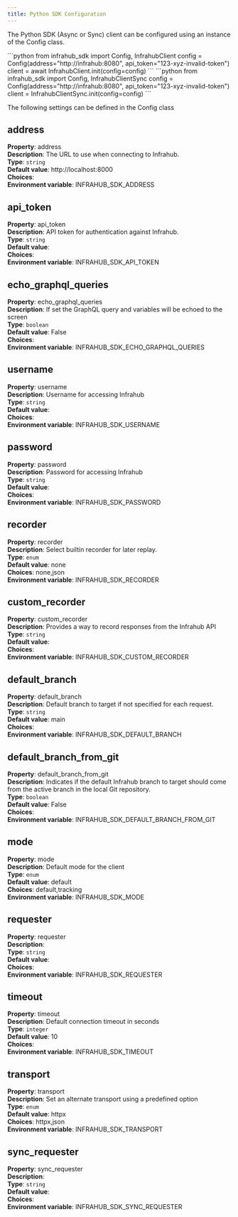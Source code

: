 ```yaml
---
title: Python SDK Configuration
---
```


The Python SDK (Async or Sync) client can be configured using an instance of the Config class.

<Tabs groupId="async-sync">
  <TabItem value="Async" default>
  ```python
  from infrahub_sdk import Config, InfrahubClient
  config = Config(address="http://infrahub:8080", api_token="123-xyz-invalid-token")
  client = await InfrahubClient.init(config=config)
  ```
  </TabItem>
  <TabItem value="Sync">
  ```python
  from infrahub_sdk import Config, InfrahubClientSync
  config = Config(address="http://infrahub:8080", api_token="123-xyz-invalid-token")
  client = InfrahubClientSync.init(config=config)
  ```
  </TabItem>
</Tabs>

The following settings can be defined in the Config class

## address

**Property**: address  
**Description**: The URL to use when connecting to Infrahub.  
**Type**: `string`  
**Default value**: http://localhost:8000  
**Choices**:   
**Environment variable**: INFRAHUB_SDK_ADDRESS  
## api_token

**Property**: api_token  
**Description**: API token for authentication against Infrahub.  
**Type**: `string`  
**Default value**:   
**Choices**:   
**Environment variable**: INFRAHUB_SDK_API_TOKEN  
## echo_graphql_queries

**Property**: echo_graphql_queries  
**Description**: If set the GraphQL query and variables will be echoed to the screen  
**Type**: `boolean`  
**Default value**: False  
**Choices**:   
**Environment variable**: INFRAHUB_SDK_ECHO_GRAPHQL_QUERIES  
## username

**Property**: username  
**Description**: Username for accessing Infrahub  
**Type**: `string`  
**Default value**:   
**Choices**:   
**Environment variable**: INFRAHUB_SDK_USERNAME  
## password

**Property**: password  
**Description**: Password for accessing Infrahub  
**Type**: `string`  
**Default value**:   
**Choices**:   
**Environment variable**: INFRAHUB_SDK_PASSWORD  
## recorder

**Property**: recorder  
**Description**: Select builtin recorder for later replay.  
**Type**: `enum`  
**Default value**: none  
**Choices**: none,json  
**Environment variable**: INFRAHUB_SDK_RECORDER  
## custom_recorder

**Property**: custom_recorder  
**Description**: Provides a way to record responses from the Infrahub API  
**Type**: `string`  
**Default value**:   
**Choices**:   
**Environment variable**: INFRAHUB_SDK_CUSTOM_RECORDER  
## default_branch

**Property**: default_branch  
**Description**: Default branch to target if not specified for each request.  
**Type**: `string`  
**Default value**: main  
**Choices**:   
**Environment variable**: INFRAHUB_SDK_DEFAULT_BRANCH  
## default_branch_from_git

**Property**: default_branch_from_git  
**Description**: Indicates if the default Infrahub branch to target should come from the active branch in the local Git repository.  
**Type**: `boolean`  
**Default value**: False  
**Choices**:   
**Environment variable**: INFRAHUB_SDK_DEFAULT_BRANCH_FROM_GIT  
## mode

**Property**: mode  
**Description**: Default mode for the client  
**Type**: `enum`  
**Default value**: default  
**Choices**: default,tracking  
**Environment variable**: INFRAHUB_SDK_MODE  
## requester

**Property**: requester  
**Description**:   
**Type**: `string`  
**Default value**:   
**Choices**:   
**Environment variable**: INFRAHUB_SDK_REQUESTER  
## timeout

**Property**: timeout  
**Description**: Default connection timeout in seconds  
**Type**: `integer`  
**Default value**: 10  
**Choices**:   
**Environment variable**: INFRAHUB_SDK_TIMEOUT  
## transport

**Property**: transport  
**Description**: Set an alternate transport using a predefined option  
**Type**: `enum`  
**Default value**: httpx  
**Choices**: httpx,json  
**Environment variable**: INFRAHUB_SDK_TRANSPORT  
## sync_requester

**Property**: sync_requester  
**Description**:   
**Type**: `string`  
**Default value**:   
**Choices**:   
**Environment variable**: INFRAHUB_SDK_SYNC_REQUESTER  
